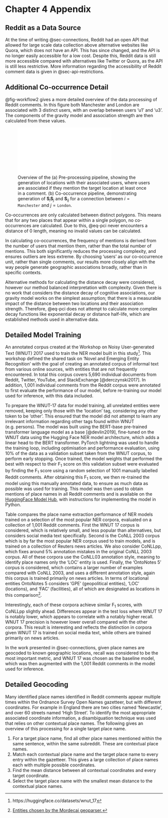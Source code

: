 # Chapter 4 Appendix

## Reddit as a Data Source

At the time of writing @sec-connections, Reddit had an open API that allowed for large scale data collection above alternative websites like Quora, which does not have an API. This has since changed, and the API is no longer easily accessible for a low cost. Despite this, Reddit data is still more accessible compared with alternatives like Twitter or Quora, as the API is still less restrictive. More information regarding the accessibility of Reddit comment data is given in @sec-api-restrictions.

## Additional Co-occurrence Detail

@fig-workflow2 gives a more detailed overview of the data processing of Reddit comments. In this figure both Manchester and London are associated with 3 distinct users, with an overlap between users 'u1' and 'u3'. The components of the gravity model and association strength are then calculated from these values.

![Overview of the (a) Pre-processing pipeline, showing the generation of locations with their associated users, where users are associated if they mention the target location at least once in a comment. (b) Co-occurrence pipeline, demonstrating generation of $\mathbf{S}_i\mathbf{S}_j$ and $\mathbf{S}_{ij}$ for a connection between $i = \texttt{Manchester}$ and $j = \texttt{London}$.](appendices_figures/workflow_c.pdf){#fig-workflow2}

Co-occurrences are only calculated between distinct polygons. This means that for any two places that appear within a single polygon, no co-occurrences are calculated. Due to this, @eq-pci never encounters a distance of 0 length, meaning no invalid values can be calculated. 

In calculating co-occurrences, the frequency of mentions is derived from the number of users that mention them, rather than the total number of mentions. This both significantly reduces the processing complexity, and ensures outliers are less extreme. By choosing 'users' as our co-occurrence unit, rather than single comments, our results more closely align with the way people generate geographic associations broadly, rather than in specific contexts.

Alternative methods for calculating the distance decay were considered, however our method balanced interpretation with complexity. Given there is no work that considers the distance decay of cognitive associations, our gravity model works on the simplest assumption; that there is a measurable impact of the distance between two locations and their association strength. Therefore, @eq-pci does not attempt to calculate more complex decay functions like exponential decay or distance half-life, which are established methods used in alternative data.

## Detailed Model Training

An annotated corpus created at the Workshop on Noisy User-generated Text (WNUT) 2017 used to train the NER model built in this study^[https://huggingface.co/datasets/wnut_17]. This workshop defined the shared task on ‘Novel and Emerging Entity Recognition’ with the goal of creating an annotated corpus of informal text from various online sources, with entities that are not frequently encountered. In total this corpus covers 5,690 individual documents from Reddit, Twitter, YouTube, and StackExchange [@derczynski2017]. In addition, 1,001 individual comments from the Reddit corpus were annotated to first evaluate the performance of our model, before re-training our model used for inference, with this data included.

To prepare the WNUT-17 data for model training, all unrelated entities were removed, keeping only those with the 'location' tag, considering any other token to be ‘other’. This ensured that the model did not attempt to learn any irrelevant information regarding other tags found within WNUT (e.g. persons). The model was built using the BERT-base pre-trained transformer language model as a base [@devlin2019], fine-tuned on the WNUT data using the Hugging Face NER model architecture, which adds a linear head to the BERT transformer. PyTorch lightning was used to handle the training loop, including optimisation and performance evaluation, using 10% of the data as a validation subset taken from the WNUT corpus, to perform early stopping. Once trained, the model weights that performed the best with respect to their F~1~ score on this validation subset were evaluated by finding the F~1~ score using a random selection of 1001 manually labelled Reddit comments. After obtaining this F~1~ score, we then re-trained the model using this manually annotated data, to ensure as much data as possible was used for training. This model was then used to obtain mentions of place names in all Reddit comments and is available on the [HuggingFace Model Hub](https://huggingface.co/cjber/reddit-ner-place_names), with instructions for implementing the model in Python.

Table \ref{tbl-perf} compares the place name extraction performance of NER models trained on a selection of the most popular NER corpora, evaluated on a collection of 1,001 Reddit comments. First the WNUT 17 corpus is considered, which is relatively small, and less popular than alternatives, but considers social media text specifically. Second is the CoNLL 2003 corpus which is by far the most popular NER corpus used to train models, and is trained on a collection of Reuters news articles. We also consider CoNLLpp, which fixes around 5% annotation mistakes in the original CoNLL 2003 corpus. All of these corpora use the CoNLL03 annotation style, meaning to identify place names only the 'LOC' entity is used. Finally, the 'OntoNotes 5' corpus is considered, which contains a larger number of examples compared with CoNLL 2003, and uses a different annotation style, again this corpus is trained primarily on news articles. In terms of locational entities OntoNotes 5 considers 'GPE' (geopolitical entities), 'LOC' (locations), and 'FAC' (facilities), all of which are designated as locations in this comparison^[[Entities chosen by the Mordecai geoparser.](https://github.com/openeventdata/mordecai/blob/9d37110f6cd1275852548fc53fd7a21bb77593f9/mordecai/geoparse.py#L511)].

Interestingly, each of these corpora achieve similar F~1~ scores, with CoNLLpp slightly ahead. Differences appear in the test loss where WNUT 17 is notably lower, which appears to correlate with a notably higher recall. WNUT 17 precision is however lower overall compared with the other corpora. This result is interesting and reflects the distinction in corpora given WNUT 17 is trained on social media text, while others are trained primarily on news articles. 

In the work presented in @sec-connections, given place names are geocoded to known geographic locations, recall was considered to be the most important metric, and WNUT 17 was chosen as the baseline model, which was then augmented with the 1,001 Reddit comments in the model used for inference.

\begin{table}
\caption{\label{tbl-perf} Performance of NER models trained on a selection of the most popular NER corpora, evaluated on a collection of 1,001 Reddit comments.}
\centering
\fontsize{9}{11}\selectfont
\begin{tabular}[t]{lcc|cccc}
\toprule
\textbf{Model} & \textbf{Corpus Size} & \textbf{Time Taken (m)} & \textbf{Test Loss} & \textbf{Test Recall} & \textbf{Test Precision} & \textbf{Test F1} \\
\midrule
WNUT 17 & 5,690 & 7.26 & \textbf{0.0338} & \textbf{0.850} & 0.708 & 0.752 \\
CoNLL 2003 & 20,744 & 34.32 & 0.0543 & 0.726 & 0.830 & 0.750 \\
CoNLLpp & 20,744 & 43.9 & 0.545 & 0.728 & \textbf{0.834} & \textbf{0.753} \\
OntoNotes5 & 76,714 & 109.00 & 0.487 & 0.731 & 0.813 & 0.749 \\
\bottomrule
\end{tabular}
\end{table}

## Detailed Geocoding

Many identified place names identified in Reddit comments appear multiple times within the Ordnance Survey Open Names gazetteer, but with different coordinates. For example in England there are two cities named 'Newcastle', and over 60 streets named 'High Street'. To identify the most appropriate associated coordinate information, a disambiguation technique was used that relies on other contextual place names. The following gives an overview of this processing for a single target place name.

1. For a target place name, find all other place names mentioned within the same sentence, within the same subreddit. These are contextual place names.
2. Match each contextual place name and the target place name to every entry within the gazetteer. This gives a large collection of place names each with multiple possible coordinates.
3. Find the mean distance between all contextual coordinates and every target coordinate.
4. Select the target place name with the smallest mean distance to the contextual place names.
